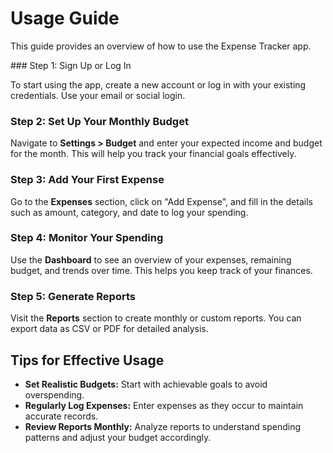 
# Usage Guide

This guide provides an overview of how to use the Expense Tracker app.

<Steps>
  ### Step 1: Sign Up or Log In

To start using the app, create a new account or log in with your existing credentials. Use your email or social login.

### Step 2: Set Up Your Monthly Budget

Navigate to **Settings > Budget** and enter your expected income and budget for the month. This will help you track your financial goals effectively.

### Step 3: Add Your First Expense

Go to the **Expenses** section, click on "Add Expense", and fill in the details such as amount, category, and date to log your spending.

### Step 4: Monitor Your Spending

Use the **Dashboard** to see an overview of your expenses, remaining budget, and trends over time. This helps you keep track of your finances.

### Step 5: Generate Reports

Visit the **Reports** section to create monthly or custom reports. You can export data as CSV or PDF for detailed analysis.

</Steps>

## Tips for Effective Usage

- **Set Realistic Budgets:** Start with achievable goals to avoid overspending.
- **Regularly Log Expenses:** Enter expenses as they occur to maintain accurate records.
- **Review Reports Monthly:** Analyze reports to understand spending patterns and adjust your budget accordingly.

